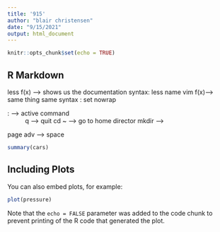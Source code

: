 ```yaml
---
title: '915'
author: "blair christensen"
date: "9/15/2021"
output: html_document
---
```


```r
knitr::opts_chunk$set(echo = TRUE)
```

## R Markdown

less f(x) --> shows us the documentation 
syntax: less name 
vim  f(x)--> same thing
same syntax
: set nowrap

: --> active command
: q --> quit
cd ~  --> go to home director
mkdir -->

page adv --> space

```r
summary(cars)
```

## Including Plots

You can also embed plots, for example:

```r
plot(pressure)
```

Note that the `echo = FALSE` parameter was added to the code chunk to prevent printing of the R code that generated the plot.
